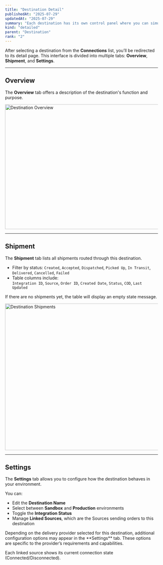 ```yaml
---
title: "Destination Detail"
publishedAt: "2025-07-29"
updatedAt: "2025-07-29"
summary: "Each destination has its own control panel where you can simulate delivery flows, view linked sources, and manage settings."
kind: "detailed"
parent: "Destination"
rank: "2"
---
```


After selecting a destination from the **Connections** list, you’ll be redirected to its detail page. This interface is divided into multiple tabs: **Overview**, **Shipment**, and **Settings**.

---

## Overview

The **Overview** tab offers a description of the destination's function and purpose.

<Image src="https://sawaai.lon1.digitaloceanspaces.com/bot/1753964873152_Destination-overview.png" alt="Destination Overview" width="1405" height="411" />

---

## Shipment

The **Shipment** tab lists all shipments routed through this destination.

- Filter by status:
  `Created`, `Accepted`, `Dispatched`, `Picked Up`, `In Transit`, `Delivered`, `Cancelled`, `Failed`
- Table columns include:  
  `Integration ID`, `Source`, `Order ID`, `Created Date`, `Status`, `COD`, `Last Updated`

If there are no shipments yet, the table will display an empty state message.

<Image src="https://sawaai.lon1.digitaloceanspaces.com/bot/1753964056506_Destination-Shipment.png" alt="Destination Shipments" width="1394" height="483" />

---

## Settings

The **Settings** tab allows you to configure how the destination behaves in your environment.

You can:

- Edit the **Destination Name**
- Select between **Sandbox** and **Production** environments
- Toggle the **Integration Status**
- Manage **Linked Sources**, which are the Sources sending orders to this destination

<Banner title="Provider-Specific Settings">
  Depending on the delivery provider selected for this destination, additional configuration options may appear in the **Settings** tab.  
  These options are specific to the provider’s requirements and capabilities.
</Banner>

Each linked source shows its current connection state (Connected/Disconnected).
